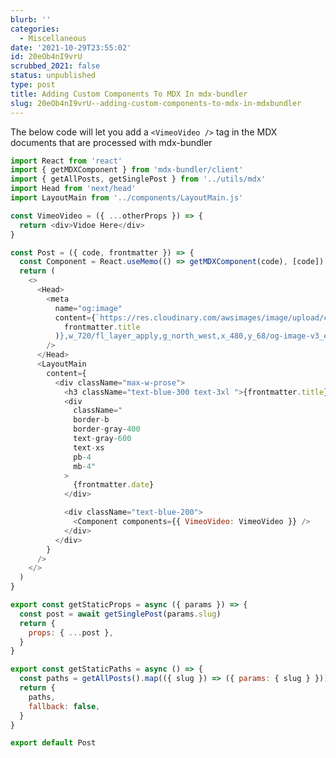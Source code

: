 ```yaml
---
blurb: ''
categories:
  - Miscellaneous
date: '2021-10-29T23:55:02'
id: 20eOb4nI9vrU
scrubbed_2021: false
status: unpublished
type: post
title: Adding Custom Components To MDX In mdx-bundler
slug: 20eOb4nI9vrU--adding-custom-components-to-mdx-in-mdxbundler
---
```


The below code will let you add a `<VimeoVideo />` tag in the MDX documents that are processed with mdx-bundler


```javascript
import React from 'react'
import { getMDXComponent } from 'mdx-bundler/client'
import { getAllPosts, getSinglePost } from '../utils/mdx'
import Head from 'next/head'
import LayoutMain from '../components/LayoutMain.js'

const VimeoVideo = ({ ...otherProps }) => {
  return <div>Vidoe Here</div>
}

const Post = ({ code, frontmatter }) => {
  const Component = React.useMemo(() => getMDXComponent(code), [code])
  return (
    <>
      <Head>
        <meta
          name="og:image"
          content={`https://res.cloudinary.com/awsimages/image/upload/c_fit,l_text:Arial_68_bold:${encodeURIComponent(
            frontmatter.title
          )},w_720/fl_layer_apply,g_north_west,x_480,y_68/og-image-v3_eka6dz.png`}
        />
      </Head>
      <LayoutMain
        content={
          <div className="max-w-prose">
            <h3 className="text-blue-300 text-3xl ">{frontmatter.title}</h3>
            <div
              className="
              border-b 
              border-gray-400 
              text-gray-600 
              text-xs 
              pb-4
              mb-4"
            >
              {frontmatter.date}
            </div>

            <div className="text-blue-200">
              <Component components={{ VimeoVideo: VimeoVideo }} />
            </div>
          </div>
        }
      />
    </>
  )
}

export const getStaticProps = async ({ params }) => {
  const post = await getSinglePost(params.slug)
  return {
    props: { ...post },
  }
}

export const getStaticPaths = async () => {
  const paths = getAllPosts().map(({ slug }) => ({ params: { slug } }))
  return {
    paths,
    fallback: false,
  }
}

export default Post
```
